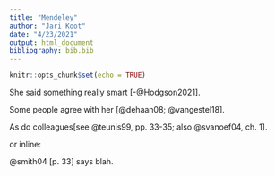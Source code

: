 ```yaml
---
title: "Mendeley"
author: "Jari Koot"
date: "4/23/2021"
output: html_document
bibliography: bib.bib
---
```


```r
knitr::opts_chunk$set(echo = TRUE)
```


She said something really smart [-@Hodgson2021].

Some people agree with her [@dehaan08; @vangestel18].

As do colleagues[see @teunis99, pp. 33-35; also @svanoef04, ch. 1].

or inline:

@smith04 [p. 33] says blah.